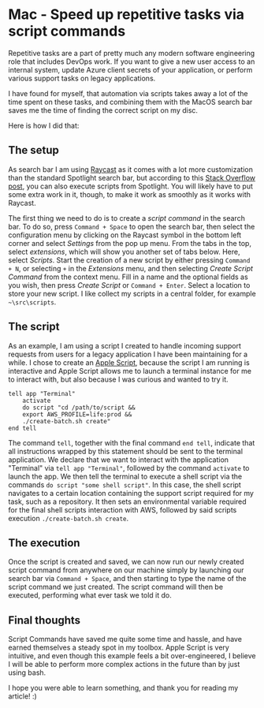 # Mac - Speed up repetitive tasks via script commands
Repetitive tasks are a part of pretty much any modern software engineering role that includes DevOps work. If you want to give a new user access to an internal system, update Azure client secrets of your application, or perform various support tasks on legacy applications.

I have found for myself, that automation via scripts takes away a lot of the time spent on these tasks, and combining them with the MacOS search bar saves me the time of finding the correct script on my disc.

Here is how I did that:
## The setup
As search bar I am using [Raycast](https://www.raycast.com/) as it comes with a lot more customization than the standard Spotlight search bar, but according to this [Stack Overflow post](https://stackoverflow.com/questions/2877741/how-to-run-a-shell-script-using-spotlight), you can also execute scripts from Spotlight. You will likely have to put some extra work in it, though, to make it work as smoothly as it works with Raycast.

The first thing we need to do is to create a _script command_ in the search bar. To do so, press `Command + Space` to open the search bar, then select the configuration menu by clicking on the Raycast symbol in the bottom left corner and select _Settings_ from the pop up menu.
From the tabs in the top, select _extensions_, which will show you another set of tabs below. Here, select _Scripts_.
Start the creation of a new script by either pressing `Command + N`, or selecting `+` in the _Extensions_ menu, and then selecting _Create Script Command_ from the context menu.
Fill in a name and the optional fields as you wish, then press _Create Script_ or `Command + Enter`.
Select a location to store your new script. I like collect my scripts in a central folder, for example `~\src\scripts`.
## The script
As an example, I am using a script I created to handle incoming support requests from users for a legacy application I have been maintaining for a while.
I chose to create an [Apple Script](https://developer.apple.com/library/archive/documentation/AppleScript/Conceptual/AppleScriptLangGuide/introduction/ASLR_intro.html), because the script I am running is interactive and Apple Script allows me to launch a terminal instance for me to interact with, but also because I was curious and wanted to try it.
```applescript
tell app "Terminal"
    activate
    do script "cd /path/to/script &&
    export AWS_PROFILE=life:prod &&
    ./create-batch.sh create"
end tell
```
The command `tell`, together with the final command `end tell`, indicate that all instructions wrapped by this statement should be sent to the terminal application.
We declare that we want to interact with the application "Terminal" via `tell app "Terminal"`, followed by the command `activate` to launch the app.
We then tell the terminal to execute a shell script via the commands `do script "some shell script"`.
In this case, the shell script navigates to a certain location containing the support script required for my task, such as a repository. It then sets an environmental variable required for the final shell scripts interaction with AWS, followed by said scripts execution `./create-batch.sh create`. 
## The execution
Once the script is created and saved, we can now run our newly created script command from anywhere on our machine simply by launching our search bar via `Command + Space`, and then starting to type the name of the script command we just created. The script command will then be executed, performing what ever task we told it do.
## Final thoughts
Script Commands have saved me quite some time and hassle, and have earned themselves a steady spot in my toolbox. Apple Script is very intuitive, and even though this example feels a bit over-engineered, I believe I will be able to perform more complex actions in the future than by just using bash.

I hope you were able to learn something, and thank you for reading my article! :)